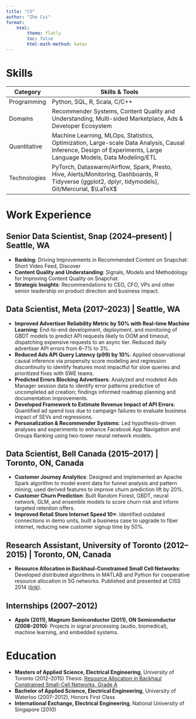 ```yaml
---
title: "CV"
author: "Zhe Cui"
format:
    html:
        theme: flatly
        toc: false
        html-math-method: katex
---
```

# Skills

| Category      | Skills & Tools |
|--------------|---------------------------------------------------------------------------------------------------------------------------------------------------------------------------------------------------|
| Programming  | Python, SQL, R, Scala, C/C++ |
| Domains      | Recommender Systems, Content Quality and Understanding, Multi-sided Marketplace, Ads & Developer Ecosystem |
| Quantitative | Machine Learning, MLOps, Statistics, Optimization, Large-scale Data Analysis, Causal Inference, Design of Experiments, Large Language Models, Data Modeling/ETL |
| Technologies | PyTorch, Dataswarm/Airflow, Spark, Presto, Hive, Alerts/Monitoring, Dashboards, R Tidyverse (ggplot2, dplyr, tidymodels), Git/Mercurial, $\LaTeX$ |

# Work Experience

## Senior Data Scientist, Snap (2024–present) | Seattle, WA
* **Ranking**: Driving Improvements in Recommended Content on Snapchat: Short Video Feed, Discover
* **Content Quality and Understanding**: Signals, Models and Methodology for Improving Content Quality on Snapchat. 
* **Strategic Insights**: Recommendations to CEO, CFO, VPs and other senior leadership on product direction and business impact.

## Data Scientist, Meta (2017–2023) | Seattle, WA

* **Improved Advertiser Reliability Metric by 50% with Real-time Machine Learning**: End-to-end development, deployment, and monitoring of GBDT models to predict API requests likely to OOM and timeout, dispatching expensive requests to an async tier. Reduced daily advertiser API errors from 6–7% to 3%.
* **Reduced Ads API Query Latency (p99) by 10%**: Applied observational causal inference via propensity score modeling and regression discontinuity to identify features most impactful for slow queries and prioritized fixes with SWE teams.
* **Predicted Errors Blocking Advertisers**: Analyzed and modeled Ads Manager session data to identify error patterns predictive of uncompleted ad creation; findings informed roadmap planning and documentation improvements.
* **Developed Framework to Estimate Revenue Impact of API Errors**: Quantified ad spend loss due to campaign failures to evaluate business impact of SEVs and regressions.
* **Personalization & Recommender Systems**: Led hypothesis-driven analyses and experiments to enhance Facebook App Navigation and Groups Ranking using two-tower neural network models.

## Data Scientist, Bell Canada (2015–2017) | Toronto, ON, Canada

* **Customer Journey Analytics**: Designed and implemented an Apache Spark algorithm to model event data for funnel analysis and pattern mining; used derived features to improve churn prediction lift by 20%.
* **Customer Churn Prediction**: Built Random Forest, GBDT, neural network, GLM, and ensemble models to score churn risk and inform targeted retention offers.
* **Improved Retail Store Internet Speed 10×**: Identified outdated connections in demo units, built a business case to upgrade to fiber internet, reducing new customer signup time by 50%.

## Research Assistant, University of Toronto (2012–2015) | Toronto, ON, Canada

* **Resource Allocation in Backhaul-Constrained Small Cell Networks**: Developed distributed algorithms in MATLAB and Python for cooperative resource allocation in 5G networks. Published and presented at CISS 2014 ([link](https://ieeexplore.ieee.org/abstract/document/6814100)).

## Internships (2007–2012)

* **Apple (2011), Magnum Semiconductor (2011), ON Semiconductor (2008–2010)**: Projects in signal processing (audio, biomedical), machine learning, and embedded systems.

# Education

* **Masters of Applied Science, Electrical Engineering**, University of Toronto (2012–2015)
  Thesis: [Resource Allocation in Backhaul Constrained Small-Cell Networks, Grade A](https://tspace.library.utoronto.ca/handle/1807/69611)
* **Bachelor of Applied Science, Electrical Engineering**, University of Waterloo (2007–2012), Honors First Class
* **International Exchange, Electrical Engineering**, National University of Singapore (2010)
